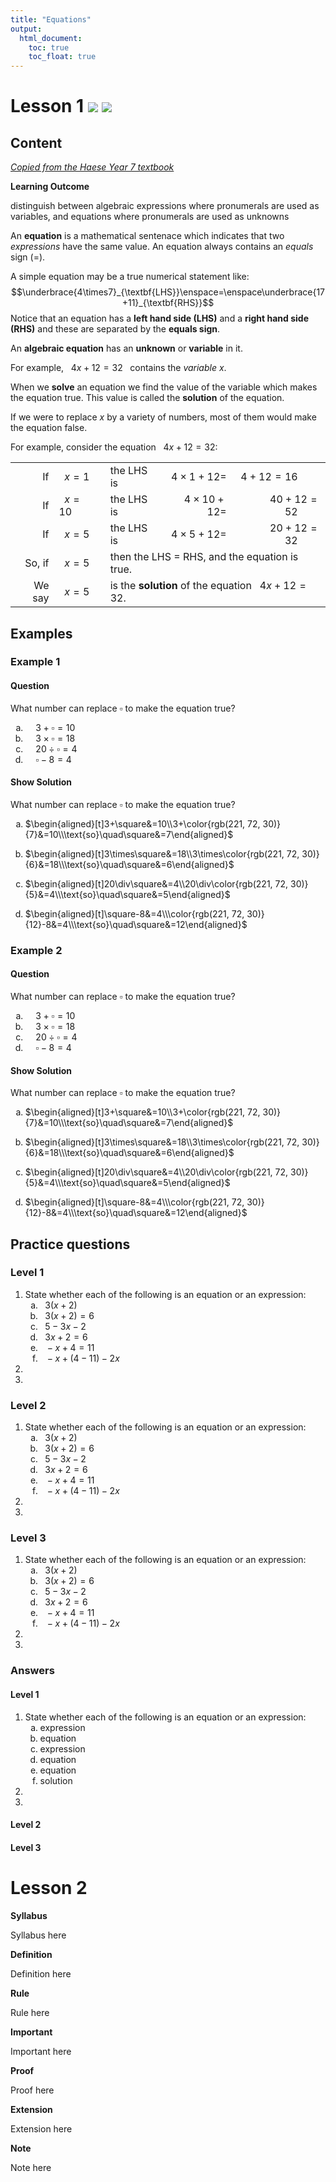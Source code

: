 ```yaml
---
title: "Equations"
output:
  html_document:
    toc: true
    toc_float: true
---
```


# Lesson 1 [![](pres.png)](example_pres.html){target="blank"} [![](pres.png)](slidify/index.html){target="blank"}


## Content

[_Copied from the Haese Year 7 textbook_](https://www.haesemathematics.com/books/mathematics-for-australia-7)

:::: {.syllabus}
**Learning Outcome**

distinguish between algebraic expressions where pronumerals are used as variables, and
equations where pronumerals are used as unknowns
::::

:::: {.definition}
An **equation** is a mathematical sentenace which indicates that two _expressions_ have the same value. An equation always contains an _equals_ sign $(=)$.
::::

A simple equation may be a true numerical statement like:
$$\underbrace{4\times7}_{\textbf{LHS}}\enspace=\enspace\underbrace{17+11}_{\textbf{RHS}}$$
Notice that an equation has a **left hand side (LHS)** and a **right hand side (RHS)** and these are separated by the **equals sign**.

:::: {.definition}
An **algebraic equation** has an **unknown** or **variable** in it.
::::

For example, $\enspace4x+12=32\enspace$ contains the _variable_ $x$.

:::: {.definition}
When we **solve** an equation we find the value of the variable which makes the equation true. This value is called the **solution** of the equation.
::::

If we were to replace $x$ by a variety of numbers, most of them would make the equation false.

For example, consider the equation $\enspace4x+12=32$:

<table>
  <tr>
    <td style="text-align:right">If</td>
    <td>$\enspace x=1$</td>
    <td>the LHS is</td>
    <td style="text-align:right">$4\times1+12=$</td>
    <td style="text-align:right">$4+12=16\qquad$</td>
  </tr>
  <tr>
    <td style="text-align:right">If</td>
    <td>$\enspace x=10\enspace$</td>
    <td>the LHS is</td>
    <td style="text-align:right">$4\times10+12=$</td>
    <td style="text-align:right">$40+12=52\qquad$</td>
  </tr>
  <tr>
    <td style="text-align:right">If</td>
    <td>$\enspace x=5$</td>
    <td>the LHS is</td>
    <td style="text-align:right">$4\times5+12=$</td>
    <td style="text-align:right">$20+12=32\qquad$</td>
  </tr>
  <tr>
    <td style="text-align:right">So, if</td>
    <td>$\enspace x=5$</td>
    <td colspan="3">then the LHS = RHS, and the equation is true.</td>
  </tr>
  <tr>
    <td style="text-align:right">We say</td>
    <td>$\enspace x=5$</td>
    <td colspan="3">is the **solution** of the equation $\enspace4x+12=32$.</td>
  </tr>
</table>

## Examples {.tabset .tabset-fade .tabset-pills}

### Example 1 {.tabset .tabset-fade .tabset-pills}

#### Question

What number can replace $\square$ to make the equation true?

a) $\quad3+\square=10$
b) $\quad3\times\square=18$
c) $\quad20\div\square=4$
d) $\quad\square-8=4$

#### Show Solution

What number can replace $\square$ to make the equation true?

a) $\begin{aligned}[t]3+\square&=10\\3+\color{rgb(221, 72, 30)}{7}&=10\\\text{so}\quad\square&=7\end{aligned}$

b) $\begin{aligned}[t]3\times\square&=18\\3\times\color{rgb(221, 72, 30)}{6}&=18\\\text{so}\quad\square&=6\end{aligned}$

c) $\begin{aligned}[t]20\div\square&=4\\20\div\color{rgb(221, 72, 30)}{5}&=4\\\text{so}\quad\square&=5\end{aligned}$

d) $\begin{aligned}[t]\square-8&=4\\\color{rgb(221, 72, 30)}{12}-8&=4\\\text{so}\quad\square&=12\end{aligned}$

### Example 2 {.tabset .tabset-fade .tabset-pills}

#### Question

What number can replace $\square$ to make the equation true?

a) $\quad3+\square=10$
b) $\quad3\times\square=18$
c) $\quad20\div\square=4$
d) $\quad\square-8=4$

#### Show Solution

What number can replace $\square$ to make the equation true?

a) $\begin{aligned}[t]3+\square&=10\\3+\color{rgb(221, 72, 30)}{7}&=10\\\text{so}\quad\square&=7\end{aligned}$

b) $\begin{aligned}[t]3\times\square&=18\\3\times\color{rgb(221, 72, 30)}{6}&=18\\\text{so}\quad\square&=6\end{aligned}$

c) $\begin{aligned}[t]20\div\square&=4\\20\div\color{rgb(221, 72, 30)}{5}&=4\\\text{so}\quad\square&=5\end{aligned}$

d) $\begin{aligned}[t]\square-8&=4\\\color{rgb(221, 72, 30)}{12}-8&=4\\\text{so}\quad\square&=12\end{aligned}$

## Practice questions {.tabset .tabset-fade .tabset-pills}

### Level 1

1. State whether each of the following is an equation or an expression:
    a. $\enspace3(x+2)$
    b. $\enspace3(x+2)=6$
    c. $\enspace5-3x-2$
    d. $\enspace3x+2=6$
    e. $\enspace-x+4=11$
    f. $\enspace-x+(4-11)-2x$

2.

3.

### Level 2

1. State whether each of the following is an equation or an expression:
    a. $\enspace3(x+2)$
    b. $\enspace3(x+2)=6$
    c. $\enspace5-3x-2$
    d. $\enspace3x+2=6$
    e. $\enspace-x+4=11$
    f. $\enspace-x+(4-11)-2x$

2.

3.

### Level 3

1. State whether each of the following is an equation or an expression:
    a. $\enspace3(x+2)$
    b. $\enspace3(x+2)=6$
    c. $\enspace5-3x-2$
    d. $\enspace3x+2=6$
    e. $\enspace-x+4=11$
    f. $\enspace-x+(4-11)-2x$

2.

3.

### Answers

#### Level 1

1. State whether each of the following is an equation or an expression:
    a. expression
    b. equation
    c. expression
    d. equation
    e. equation
    f. solution

2.

3.

#### Level 2

#### Level 3

# Lesson 2

::: {.syllabus}
**Syllabus**

Syllabus here
:::

::: {.definition}
**Definition**

Definition here
:::

::: {.rule}
**Rule**

Rule here
:::

::: {.important}
**Important**

Important here
:::

::: {.proof}
**Proof**

Proof here
:::

::: {.extension}
**Extension**

Extension here
:::

::: {.note}
**Note**

Note here
:::